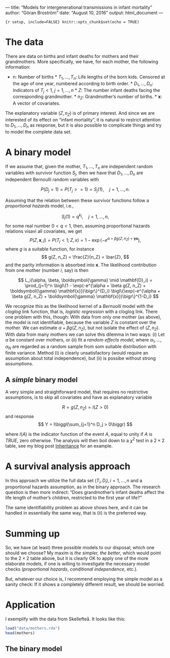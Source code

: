 --- title: "Models for intergenerational transmissions in infant mortality" 
author: "Göran Broström" date: "August 10, 2016" output: html_document ---

```{r setup, include=FALSE} knitr::opts_chunk$set(echo = TRUE) ```

# The data

There are data on births and infant deaths for mothers and their grandmothers.
More specifically, we have, for each mother, the following information:

* n: Number of births * $T_1, \ldots, T_n$: Life lengths of the born kids.
Censored at the age of one year, numbered according to birth order. * $D_1,
\dots, D_n$: Indicators of $T_j < 1, \; j = 1, \ldots, n$ * $Z$: The number
infant deaths facing the corresponding grandmother. * $n_Z$: Grandmother's
number of births. * $\mathbf{x}$: A vector of covariates.

The explanatory variable $(Z, n_Z)$ is of primary interest. And since we are
interested of its effect on "infant mortality", it is natural to restrict
attention to $D_1, \ldots, D_n$ as response, but it is also possible to
complicate things and try to model the complete data set.

# A binary model

If we assume that, given the mother, $T_1, \ldots, T_n$ are independent random
variables with survivor function $S_j$, then we have that $D_1, \ldots, D_n$ are
independent Bernoulli random variables with

$$ P(D_j = 1) = P(T_j >= 1) = S_j(1), \quad j = 1, \ldots, n. $$

Assuming that the relation between these survivor functions follow a
*proportional hazards* model, i.e.,

$$ S_j(1) = q^{k_j}, \quad j = 1, \ldots, n, $$ for some real number $0 < q <
1$, then, assuming proportional hazards relations visavi all covariates, we get 
$$ P(Z, \mathbf{x}, j) = P(T_j < 1; Z, x) = 1 - \exp(-e^{\alpha + \beta g(Z,
n_Z) + \boldsymbol{\gamma} \mathbf{x}}), $$ where $g$ is a suitable function,
for instance $$ g(Z, n_Z) = \frac{Z}{n_Z} = \bar{Z}, $$ and the parity
information is absorbed into $\mathbf{x}$. The likelihood contribution from one
mother (number $i$, say) is then

$$ L_i(\alpha, \beta, \boldsymbol{\gamma} \mid \mathbf{D}_i) = \prod_{j=1}^n
\bigl\{1 - \exp(-e^{\alpha + \beta g(Z, n_Z) + \boldsymbol{\gamma}
\mathbf{x}})\bigr\}^{D_i} \bigl\{\exp(-e^{\alpha + \beta g(Z, n_Z) +
\boldsymbol{\gamma} \mathbf{x}})\bigr\}^{1-D_i} $$

We recognize this as the likelihood kernel of a *Bernuolli* model with the
*cloglog* link function, that is, *logistic regression* with a cloglog link.
There one problem with this, though: With data from only one mother (as above),
the model is not identifiable, because the variable $Z$ is constant over the
mother. We can estimate $\alpha + \beta g(Z, n_Z)$, but not isolate the effect
of $(Z, n_Z)$. With data from many mothers we can solve this dilemma in two
ways: (i) Let $\alpha$ be constant over mothers, or (ii) fit a *random effects
model*, where $\alpha_1, \ldots, \alpha_N$ are regarded as a random sample from
som suitable distribution with finite variance. Method (i) is clearly
unsatisfactory (would require an assumption about total independence), but (ii)
is possibe without strong assumptions.

## A *simple* binary model

A very simple and straightforward model, that requires no restrictive
assumptions, is to skip all covariates and have as explanatory variable

$$ R = g(Z, n_Z) = I(Z > 0) $$ and response $$ Y = I\biggl(\sum_{j=1}^n D_j >
0\biggr) $$

where $I(A)$ is the indicator function of the event $A$, equal to unity if $A$
is *TRUE*, zero otherwise. The analysis will then boil down to a $\chi^2$ test
in a $2\times 2$ table, see my blog post
[Inheritance](http://capa.ddb.umu.se/rr/jekyll/rstats/2016/06/01/inheritance.html)
for an example.


# A survival analysis approach

In this approach we utilize the full data set $(T_i, D_i), i = 1, \ldots, n$ and
a proportional hazards assumption, as in the binary approach. The research
question is then more indirect: "Does grandmother's infant deaths affect the
life length of mother's children, restricted to the first year of life?"

The same identifiability problem as above shows here, and it can be handled in
essentially the same way, that is (ii) is the preferred way.

# Summing up

So, we have (at least) three possible models to our disposal; which one should we choose?
My maxim is *the simpler, the better*, which would point to the $2\times 2$ table above, but it is clearly OK to apply one of the more elaborate models, if one is willing to investigate the necessary model checks (*proportional hazards*, *conditional independence*, etc.).

But, whatever our choice is, I recommend employing the simple model as a sanity check: If it shows a  completely different result, we should be worried.

# Application

I exemplify with the data from Skellefteå. It looks like this:

```r
load("data/mothers.rda")
head(mothers)
```

## The binary model

